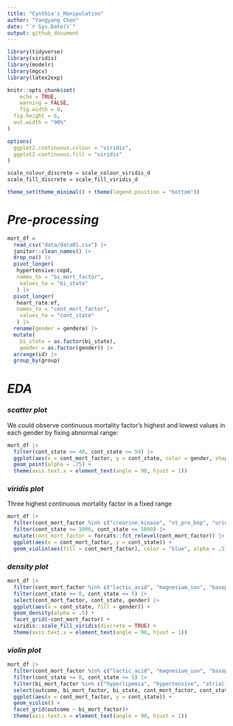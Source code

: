 ```yaml
---
title: "Cynthia's_Manipulation"
author: "Yangyang Chen"
date: "`r Sys.Date()`"
output: github_document
---
```


```r
library(tidyverse)
library(viridis)
library(modelr)
library(mgcv)
library(latex2exp)

knitr::opts_chunk$set(
	echo = TRUE,
	warning = FALSE,
	fig.width = 8, 
  fig.height = 6,
  out.width = "90%"
)

options(
  ggplot2.continuous.colour = "viridis",
  ggplot2.continuous.fill = "viridis"
)

scale_colour_discrete = scale_colour_viridis_d
scale_fill_discrete = scale_fill_viridis_d

theme_set(theme_minimal() + theme(legend.position = "bottom"))
```

# _Pre-processing_
```r
mort_df = 
  read_csv("data/data01.csv") |> 
  janitor::clean_names() |> 
  drop_na() |>
  pivot_longer(
   hypertensive:copd,
   names_to = "bi_mort_factor",
    values_to = "bi_state"
   ) |>
  pivot_longer(
   heart_rate:ef,
   names_to = "cont_mort_factor",
    values_to = "cont_state"
   ) |> 
  rename(gender = gendera) |> 
  mutate(
    bi_state = as.factor(bi_state),
    gender = as.factor(gender)) |> 
  arrange(id) |> 
  group_by(group)
```


# _EDA_

### _scatter plot_
We could observe continuous mortality factor's highest and lowest values in each gender by fixing abnormal range:
```r
mort_df |>  
  filter(cont_state >= 40, cont_state <= 50) |> 
  ggplot(aes(x = cont_mort_factor, y = cont_state, color = gender, shape = gender)) + 
  geom_point(alpha = .75) +
  theme(axis.text.x = element_text(angle = 90, hjust = 1))
```

### _viridis plot_
Three highest continuous mortality factor in a fixed range
```r
mort_df |>
  filter(cont_mort_factor %in% c("creatine_kinase", "nt_pro_bnp", "urine_output")) |> 
  filter(cont_state >= 1000, cont_state <= 5000) |> 
  mutate(cont_mort_factor = forcats::fct_relevel(cont_mort_factor)) |> 
  ggplot(aes(x = cont_mort_factor, y = cont_state)) + 
  geom_violin(aes(fill = cont_mort_factor), color = "blue", alpha = .5) 
```

### _density plot_
```r
mort_df |>
  filter(cont_mort_factor %in% c("lactic_acid", "magnesium_ion", "basophils")) |> 
  filter(cont_state >= 0, cont_state <= 5) |> 
  select(cont_mort_factor, cont_state, gender) |> 
  ggplot(aes(x = cont_state, fill = gender)) +
  geom_density(alpha = .5) + 
  facet_grid(~cont_mort_factor) + 
  viridis::scale_fill_viridis(discrete = TRUE) +
  theme(axis.text.x = element_text(angle = 90, hjust = 1))
```

### _violin plot_
```r
mort_df |> 
  filter(cont_mort_factor %in% c("lactic_acid", "magnesium_ion", "basophils")) |> 
  filter(cont_state >= 0, cont_state <= 5) |> 
  filter(bi_mort_factor %in% c("hyperlipemia", "hypertensive", "atrialfibrillation", "chd_with_no_mi")) |> 
  select(outcome, bi_mort_factor, bi_state, cont_mort_factor, cont_state) |> 
  ggplot(aes(x = cont_mort_factor, y = cont_state)) + 
  geom_violin() + 
  facet_grid(outcome ~ bi_mort_factor)+
  theme(axis.text.x = element_text(angle = 90, hjust = 1))
```

